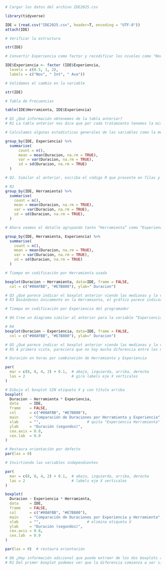 
```r

# Cargar los datos del archivo IDE2025.csv

library(tidyverse)

IDE = (read.csv("IDE2025.csv", header=T, encoding = "UTF-8"))
attach(IDE)

```

```r

# Verificar la estructura

str(IDE)

```

```r

# Convertir Experiencia como factor y recodificar los niveles como "Novato", "Intermedio", "Avanzado" (Etiquetas Nov, Int, Ava)

IDE$Experiencia <- factor (IDE$Experiencia,
  levels = c(0.5, 1, 2),
  labels = c("Nov", " Int", " Ava"))

# Validamos el cambio en la variable

str(IDE)

```

```r

# Tabla de Frecuencias

table(IDE$Herramienta, IDE$Experiencia)

# Q1 ¿Qué información obtenemos de la tabla anterior?
# R1 La tabla anterior nos dice que por cada tratamiento tenemos la misma cantidad de observaciones (10).

```

```r

# Calculamos algunas estadísticas generales de las variables como la media, la varianza y la desviación estándar por grupos

group_by(IDE, Experiencia) %>%
  summarise(
      count = n(),
      mean = mean(Duracion, na.rm = TRUE),
      var = var(Duracion, na.rm = TRUE),
      sd = sd(Duracion, na.rm = TRUE)
  )

```

```r

# Q2. Similar al anterior, escriba el código R que presente en filas y columnas la media, varianza y desviación estándar del factor “Herramienta”. Muestre el código y el resultado obtenido.

# R2
group_by(IDE, Herramienta) %>%
  summarise(
    count = n(),
    mean = mean(Duracion, na.rm = TRUE),
    var = var(Duracion, na.rm = TRUE),
    sd = sd(Duracion, na.rm = TRUE),
  )

```

```r

# Ahora veamos el detalle agrupando tanto “Herramienta” como “Experiencia”:

group_by(IDE, Herramienta, Experiencia) %>%
  summarise(
    count = n(),
    mean = mean(Duracion, na.rm = TRUE),
    var = var(Duracion, na.rm = TRUE),
    sd = sd(Duracion, na.rm = TRUE)
  )

```

```r

# Tiempo en codificación por Herramienta usada

boxplot(Duracion ~ Herramienta, data=IDE, frame = FALSE,
  col = c("#00AFBB", "#E7B800"), ylab=" Duracion")

# Q3 ¿Qué parece indicar el boxplot anterior viendo las medianas y la variabilidad?
# R3 Basándonos únicamente en la Herramienta, el gráfico parece indicar que la mediana no varia mucho entre ambos niveles, también podemos observar que se solapan las cajas por lo que se apota aún mas que n hay diferencia significativa en las medianas. Sin embargo, la variabilidad en el caso de IntelliJ es mucho mayor que VSCode por lo que debemos comprobar el supuesto.

```

```r

# Tiempo en codificación por Experiencia del programador

# Q4 Cree un diagrama similar al anterior para la variable “Experiencia”. Presente el código y el gráfico resultante.

# R4
boxplot(Duracion ~ Experiencia, data=IDE, frame = FALSE,
  col = c("#00AFBB", "#E7B800"), ylab=" Duracion")

# Q5 ¿Qué parece indicar el boxplot anterior viendo las medianas y la variabilidad?
# R5 A primera vista, pareciera que no hay mucha diferencia entre los novatos y los intermedios. Sin embargo, el tiempo de los desarrolladores avanzados si baja bastante.

```

```r

# Duración en horas por combinación de Herramienta y Experiencia

par(
  mar = c(8, 8, 4, 2) + 0.1,  # abajo, izquierda, arriba, derecha
  las = 2                     # gira labels eje X verticales
)

# Dibuja el boxplot SIN etiqueta X y con título arriba
boxplot(
  Duracion ~ Herramienta * Experiencia,
  data     = IDE,
  frame    = FALSE,
  col      = c("#00AFBB", "#E7B800"),
  main     = "Comparación de Duraciones por Herramienta y Experiencia",
  xlab     = "",                     # quita "Experiencia Herramienta"
  ylab     = "Duración (segundos)",
  cex.axis = 0.8,
  cex.lab  = 0.9
)

# Restaura orientación por defecto
par(las = 0)

```

```r

# Invirtiendo las variables independientes

par(
  mar = c(8, 8, 4, 2) + 0.1,  # abajo, izquierda, arriba, derecha
  las = 2                     # labels eje X verticales
)

boxplot(
  Duracion ~ Experiencia * Herramienta,
  data     = IDE,
  frame    = FALSE,
  col      = c("#00AFBB", "#E7B800"),
  main     = "Comparación de Duraciones por Experiencia y Herramienta",
  xlab     = "",                     # elimina etiqueta X
  ylab     = "Duración (segundos)",
  cex.axis = 0.8,
  cex.lab  = 0.9
)

par(las = 0)  # restaura orientación

```

```r

# Q6 ¿Hay información adicional que pueda extraer de los dos boxplots anteriores?
# R1 Del primer boxplot podemos ver que la diferencia comienza a ser significativa a partir de los devs intermedios

```

